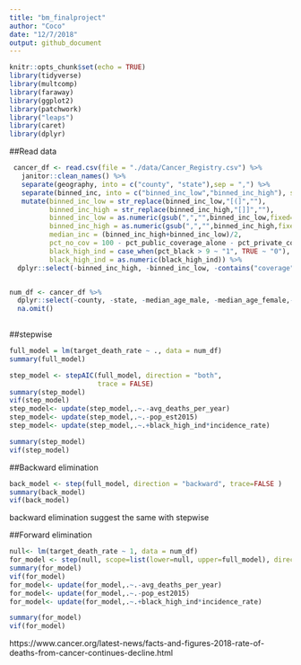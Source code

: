 ```yaml
---
title: "bm_finalproject"
author: "Coco"
date: "12/7/2018"
output: github_document
---
```


```r
knitr::opts_chunk$set(echo = TRUE)
library(tidyverse)
library(multcomp)
library(faraway) 
library(ggplot2)
library(patchwork)
library("leaps")
library(caret)
library(dplyr)
```

##Read data

```r
 cancer_df <- read.csv(file = "./data/Cancer_Registry.csv") %>% 
   janitor::clean_names() %>% 
   separate(geography, into = c("county", "state"),sep = ",") %>% 
   separate(binned_inc, into = c("binned_inc_low","binned_inc_high"), sep = ",") %>% 
   mutate(binned_inc_low = str_replace(binned_inc_low,"[(]",""),
          binned_inc_high = str_replace(binned_inc_high,"[]]",""),
          binned_inc_low = as.numeric(gsub(",","",binned_inc_low,fixed=TRUE)),
          binned_inc_high = as.numeric(gsub(",","",binned_inc_high,fixed=TRUE)),
          median_inc = (binned_inc_high+binned_inc_low)/2,
          pct_no_cov = 100 - pct_public_coverage_alone - pct_private_coverage_alone,
          black_high_ind = case_when(pct_black > 9 ~ "1", TRUE ~ "0"),
          black_high_ind = as.numeric(black_high_ind)) %>% 
  dplyr::select(-binned_inc_high, -binned_inc_low, -contains("coverage"),-pct_no_hs18_24, -pct_hs18_24, -pct_some_col18_24,-pct_hs25_over,-pct_married_households)


num_df <- cancer_df %>% 
  dplyr::select(-county, -state, -median_age_male, -median_age_female,-pct_white,-pct_black,-pct_asian,-pct_other_race) %>% 
  na.omit()
  
```






##stepwise 

```r
full_model = lm(target_death_rate ~ ., data = num_df)
summary(full_model)

step_model <- stepAIC(full_model, direction = "both", 
                      trace = FALSE)
summary(step_model)
vif(step_model)
step_model<- update(step_model,.~.-avg_deaths_per_year)
step_model<- update(step_model,.~.-pop_est2015)
step_model<- update(step_model,.~.+black_high_ind*incidence_rate)

```

```r
summary(step_model)
vif(step_model)
```

##Backward elimination 
```r

back_model <- step(full_model, direction = "backward", trace=FALSE ) 
summary(back_model)
vif(back_model)

```

backward elimination suggest the same with stepwise


##Forward elimination

```r
null<- lm(target_death_rate ~ 1, data = num_df)
for_model <- step(null, scope=list(lower=null, upper=full_model), direction="forward")
summary(for_model)
vif(for_model)
for_model<- update(for_model,.~.-avg_deaths_per_year)
for_model<- update(for_model,.~.-pop_est2015)
for_model<- update(for_model,.~.+black_high_ind*incidence_rate)

```

```r
summary(for_model)
vif(for_model)
```


https://www.cancer.org/latest-news/facts-and-figures-2018-rate-of-deaths-from-cancer-continues-decline.html

